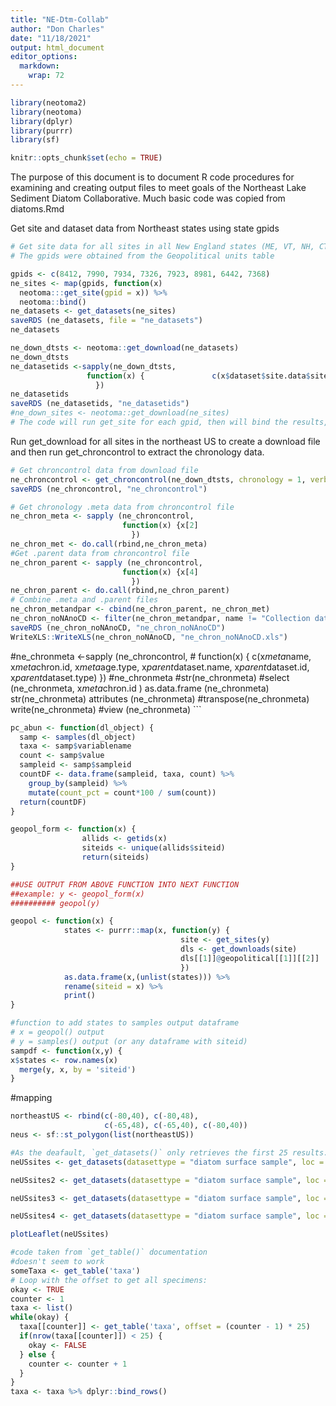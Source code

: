 ---
title: "NE-Dtm-Collab"
author: "Don Charles"
date: "11/18/2021"
output: html_document
editor_options: 
  markdown: 
    wrap: 72
---

```{r setup}
library(neotoma2)
library(neotoma)
library(dplyr)
library(purrr)
library(sf)
```

```{r setup1, include=FALSE}
knitr::opts_chunk$set(echo = TRUE)
```

The purpose of this document is to document R code procedures for
examining and creating output files to meet goals of the Northeast Lake
Sediment Diatom Collaborative. Much basic code was copied from
diatoms.Rmd

Get site and dataset data from Northeast states using state gpids

```{r retrieveNEdatasets}

# Get site data for all sites in all New England states (ME, VT, NH, CT, MA, RI) plus NJ and NY
# The gpids were obtained from the Geopolitical units table 

gpids <- c(8412, 7990, 7934, 7326, 7923, 8981, 6442, 7368)
ne_sites <- map(gpids, function(x)
  neotoma:::get_site(gpid = x)) %>%
  neotoma::bind()
ne_datasets <- get_datasets(ne_sites)
saveRDS (ne_datasets, file = "ne_datasets")
ne_datasets
```

```{r downloadNEdatasetsl}
ne_down_dtsts <- neotoma::get_download(ne_datasets)
ne_down_dtsts 
ne_datasetids <-sapply(ne_down_dtsts, 
                 function(x) {               c(x$dataset$site.data$site.id, x$dataset$site.data$site.name, x$dataset$dataset.meta$dataset.id, x$dataset$dataset.meta$dataset.name,  x$dataset$dataset.meta$dataset.type, x[[6]][2][4])
                   })
ne_datasetids
saveRDS (ne_datasetids, "ne_datasetids")
#ne_down_sites <- neotoma::get_download(ne_sites)
# The code will run get_site for each gpid, then will bind the results, and then downloaded data
```

Run get_download for all sites in the northeast US to create a download
file and then run get_chroncontrol to extract the chronology data.

```{R NE_ExtractChroncontrol}
# Get chroncontrol data from download file
ne_chroncontrol <- get_chroncontrol(ne_down_dtsts, chronology = 1, verbose = TRUE, add = FALSE)
saveRDS (ne_chroncontrol, "ne_chroncontrol")
```

```{R ChronMetadata}
# Get chronology .meta data from chroncontrol file
ne_chron_meta <- sapply (ne_chroncontrol,
                         function(x) {x[2]
                           })
ne_chron_met <- do.call(rbind,ne_chron_meta)
#Get .parent data from chroncontrol file
ne_chron_parent <- sapply (ne_chroncontrol,
                         function(x) {x[4]
                           })
ne_chron_parent <- do.call(rbind,ne_chron_parent)
# Combine .meta and .parent files
ne_chron_metandpar <- cbind(ne_chron_parent, ne_chron_met)
ne_chron_noNAnoCD <- filter(ne_chron_metandpar, name != "Collection date", !is.na(name))
saveRDS (ne_chron_noNAnoCD, "ne_chron_noNAnoCD")
WriteXLS::WriteXLS(ne_chron_noNAnoCD, "ne_chron_noNAnoCD.xls")
```

#ne_chronmeta \<-sapply (ne_chroncontrol, \# function(x) {
c(x$meta$name, x$meta$chron.id, x$meta$age.type, x$parent$dataset.name,
x$parent$dataset.id, x$parent$dataset.type) }) #ne_chronmeta
#str(ne_chronmeta) #select (ne_chronmeta, x$meta$chron.id )
as.data.frame (ne_chronmeta) str(ne_chronmeta) attributes (ne_chronmeta)
#transpose(ne_chronmeta) write(ne_chronmeta) #view (ne_chronmeta) \`\`\`


```{r percent abundance function}
pc_abun <- function(dl_object) {
  samp <- samples(dl_object)
  taxa <- samp$variablename
  count <- samp$value
  sampleid <- samp$sampleid
  countDF <- data.frame(sampleid, taxa, count) %>%
    group_by(sampleid) %>%
    mutate(count_pct = count*100 / sum(count))
  return(countDF)
}
```

```{r geo pol (state) function}
geopol_form <- function(x) {
                allids <- getids(x)
                siteids <- unique(allids$siteid)
                return(siteids)
}

##USE OUTPUT FROM ABOVE FUNCTION INTO NEXT FUNCTION
##example: y <- geopol_form(x)
########## geopol(y)

geopol <- function(x) {
            states <- purrr::map(x, function(y) {
                                      site <- get_sites(y)
                                      dls <- get_downloads(site)
                                      dls[[1]]@geopolitical[[1]][[2]]
                                      })
            as.data.frame(x,(unlist(states))) %>%
            rename(siteid = x) %>%
            print()
}
```

```{r combine geopol() & samples()  function}
#function to add states to samples output dataframe
# x = geopol() output
# y = samples() output (or any dataframe with siteid)
sampdf <- function(x,y) {
x$states <- row.names(x)
  merge(y, x, by = 'siteid')
}
```

#mapping

```{R siteSpatialSearch}
northeastUS <- rbind(c(-80,40), c(-80,48),
                     c(-65,48), c(-65,40), c(-80,40))
neus <- sf::st_polygon(list(northeastUS))

#As the deafault, `get_datasets()` only retrieves the first 25 results. Use the argument `limit =" to change this.
neUSsites <- get_datasets(datasettype = "diatom surface sample", loc = neus, limit = 299)

neUSsites2 <- get_datasets(datasettype = "diatom surface sample", loc = neus, limit = 299, offset = 300)

neUSsites3 <- get_datasets(datasettype = "diatom surface sample", loc = neus, limit = 299, offset = 599)

neUSsites4 <- get_datasets(datasettype = "diatom surface sample", loc = neus, limit = 299, offset = 898)

plotLeaflet(neUSsites)
``` 

```{R MasterListTaxa, eval=FALSE}
#code taken from `get_table()` documentation
#doesn't seem to work
someTaxa <- get_table('taxa')
# Loop with the offset to get all specimens:
okay <- TRUE
counter <- 1
taxa <- list()
while(okay) {
  taxa[[counter]] <- get_table('taxa', offset = (counter - 1) * 25)
  if(nrow(taxa[[counter]]) < 25) {
    okay <- FALSE
  } else {
    counter <- counter + 1
  }
}
taxa <- taxa %>% dplyr::bind_rows()
```
